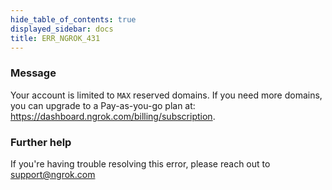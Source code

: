 ```yaml
---
hide_table_of_contents: true
displayed_sidebar: docs
title: ERR_NGROK_431
---
```


### Message

Your account is limited to `MAX` reserved domains. If you need more domains, you can upgrade to a Pay-as-you-go plan at: https://dashboard.ngrok.com/billing/subscription.

<ErrorDetails />

### Further help

If you're having trouble resolving this error, please reach out to [support@ngrok.com](mailto:support@ngrok.com?subject=Help%20with%20ERR_NGROK_431)
